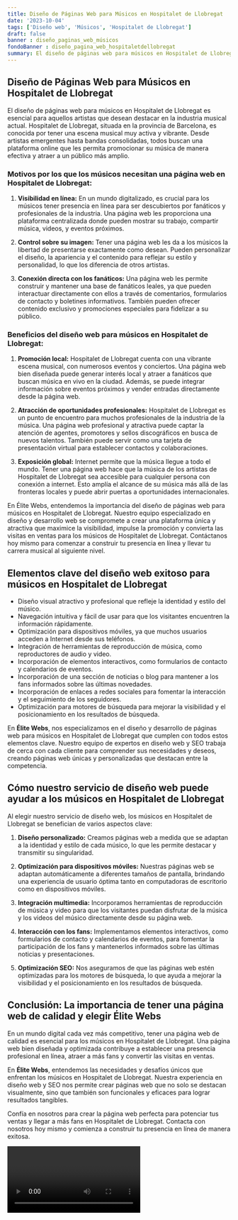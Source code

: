 ```yaml
---
title: Diseño de Páginas Web para Músicos en Hospitalet de Llobregat
date: '2023-10-04'
tags: ['Diseño web', 'Músicos', 'Hospitalet de Llobregat']
draft: false
banner : diseño_paginas_web_músicos
fondoBanner : diseño_pagina_web_hospitaletdellobregat
summary: El diseño de páginas web para músicos en Hospitalet de Llobregat es esencial para aquellos artistas que desean destacar en la industria musical actual. Hospitalet de Llobregat, situada en la provincia de Barcelona, es conocida por tener una escena musical muy activa y vibrante. Desde artistas emergentes hasta bandas consolidadas, todos buscan una plataforma online que les permita promocionar su música de manera efectiva y atraer a un público más amplio.
---
```


## Diseño de Páginas Web para Músicos en Hospitalet de Llobregat

El diseño de páginas web para músicos en Hospitalet de Llobregat es esencial para aquellos artistas que desean destacar en la industria musical actual. Hospitalet de Llobregat, situada en la provincia de Barcelona, es conocida por tener una escena musical muy activa y vibrante. Desde artistas emergentes hasta bandas consolidadas, todos buscan una plataforma online que les permita promocionar su música de manera efectiva y atraer a un público más amplio.

### Motivos por los que los músicos necesitan una página web en Hospitalet de Llobregat:

1. **Visibilidad en línea:** En un mundo digitalizado, es crucial para los músicos tener presencia en línea para ser descubiertos por fanáticos y profesionales de la industria. Una página web les proporciona una plataforma centralizada donde pueden mostrar su trabajo, compartir música, videos, y eventos próximos.

2. **Control sobre su imagen:** Tener una página web les da a los músicos la libertad de presentarse exactamente como desean. Pueden personalizar el diseño, la apariencia y el contenido para reflejar su estilo y personalidad, lo que los diferencia de otros artistas.

3. **Conexión directa con los fanáticos:** Una página web les permite construir y mantener una base de fanáticos leales, ya que pueden interactuar directamente con ellos a través de comentarios, formularios de contacto y boletines informativos. También pueden ofrecer contenido exclusivo y promociones especiales para fidelizar a su público.

### Beneficios del diseño web para músicos en Hospitalet de Llobregat:

1. **Promoción local:** Hospitalet de Llobregat cuenta con una vibrante escena musical, con numerosos eventos y conciertos. Una página web bien diseñada puede generar interés local y atraer a fanáticos que buscan música en vivo en la ciudad. Además, se puede integrar información sobre eventos próximos y vender entradas directamente desde la página web.

2. **Atracción de oportunidades profesionales:** Hospitalet de Llobregat es un punto de encuentro para muchos profesionales de la industria de la música. Una página web profesional y atractiva puede captar la atención de agentes, promotores y sellos discográficos en busca de nuevos talentos. También puede servir como una tarjeta de presentación virtual para establecer contactos y colaboraciones.

3. **Exposición global:** Internet permite que la música llegue a todo el mundo. Tener una página web hace que la música de los artistas de Hospitalet de Llobregat sea accesible para cualquier persona con conexión a internet. Esto amplía el alcance de su música más allá de las fronteras locales y puede abrir puertas a oportunidades internacionales.

En Élite Webs, entendemos la importancia del diseño de páginas web para músicos en Hospitalet de Llobregat. Nuestro equipo especializado en diseño y desarrollo web se compromete a crear una plataforma única y atractiva que maximice la visibilidad, impulse la promoción y convierta las visitas en ventas para los músicos de Hospitalet de Llobregat. Contáctanos hoy mismo para comenzar a construir tu presencia en línea y llevar tu carrera musical al siguiente nivel.

<GifSeo />

<Cta />

## Elementos clave del diseño web exitoso para músicos en Hospitalet de Llobregat

- Diseño visual atractivo y profesional que refleje la identidad y estilo del músico.
- Navegación intuitiva y fácil de usar para que los visitantes encuentren la información rápidamente.
- Optimización para dispositivos móviles, ya que muchos usuarios acceden a Internet desde sus teléfonos.
- Integración de herramientas de reproducción de música, como reproductores de audio y video.
- Incorporación de elementos interactivos, como formularios de contacto y calendarios de eventos.
- Incorporación de una sección de noticias o blog para mantener a los fans informados sobre las últimas novedades.
- Incorporación de enlaces a redes sociales para fomentar la interacción y el seguimiento de los seguidores.
- Optimización para motores de búsqueda para mejorar la visibilidad y el posicionamiento en los resultados de búsqueda.

En **Élite Webs**, nos especializamos en el diseño y desarrollo de páginas web para músicos en Hospitalet de Llobregat que cumplen con todos estos elementos clave. Nuestro equipo de expertos en diseño web y SEO trabaja de cerca con cada cliente para comprender sus necesidades y deseos, creando páginas web únicas y personalizadas que destacan entre la competencia.

## Cómo nuestro servicio de diseño web puede ayudar a los músicos en Hospitalet de Llobregat

Al elegir nuestro servicio de diseño web, los músicos en Hospitalet de Llobregat se benefician de varios aspectos clave:

1. **Diseño personalizado:** Creamos páginas web a medida que se adaptan a la identidad y estilo de cada músico, lo que les permite destacar y transmitir su singularidad.

2. **Optimización para dispositivos móviles:** Nuestras páginas web se adaptan automáticamente a diferentes tamaños de pantalla, brindando una experiencia de usuario óptima tanto en computadoras de escritorio como en dispositivos móviles.

3. **Integración multimedia:** Incorporamos herramientas de reproducción de música y video para que los visitantes puedan disfrutar de la música y los videos del músico directamente desde su página web.

4. **Interacción con los fans:** Implementamos elementos interactivos, como formularios de contacto y calendarios de eventos, para fomentar la participación de los fans y mantenerlos informados sobre las últimas noticias y presentaciones.

5. **Optimización SEO:** Nos aseguramos de que las páginas web estén optimizadas para los motores de búsqueda, lo que ayuda a mejorar la visibilidad y el posicionamiento en los resultados de búsqueda.

## Conclusión: La importancia de tener una página web de calidad y elegir Élite Webs

En un mundo digital cada vez más competitivo, tener una página web de calidad es esencial para los músicos en Hospitalet de Llobregat. Una página web bien diseñada y optimizada contribuye a establecer una presencia profesional en línea, atraer a más fans y convertir las visitas en ventas.

En **Élite Webs**, entendemos las necesidades y desafíos únicos que enfrentan los músicos en Hospitalet de Llobregat. Nuestra experiencia en diseño web y SEO nos permite crear páginas web que no solo se destacan visualmente, sino que también son funcionales y eficaces para lograr resultados tangibles.

Confía en nosotros para crear la página web perfecta para potenciar tus ventas y llegar a más fans en Hospitalet de Llobregat. Contacta con nosotros hoy mismo y comienza a construir tu presencia en línea de manera exitosa.

<Video />

<CtaBot job='Músicos' city='Hospitalet de Llobregat'/>

<Gmaps query='Hospitalet de Llobregat+españa+maps' />